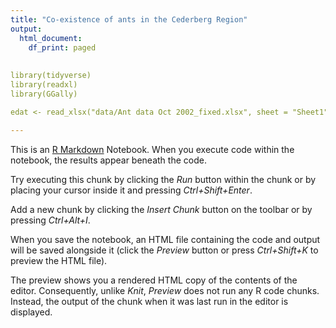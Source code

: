 ```yaml
---
title: "Co-existence of ants in the Cederberg Region"
output:
  html_document:
    df_print: paged
    
 
library(tidyverse)
library(readxl)  
library(GGally)

edat <- read_xlsx("data/Ant data Oct 2002_fixed.xlsx", sheet = "Sheet1")   

---
```


This is an [R Markdown](http://rmarkdown.rstudio.com) Notebook. When you execute code within the notebook, the results appear beneath the code. 

Try executing this chunk by clicking the *Run* button within the chunk or by placing your cursor inside it and pressing *Ctrl+Shift+Enter*. 

Add a new chunk by clicking the *Insert Chunk* button on the toolbar or by pressing *Ctrl+Alt+I*.

When you save the notebook, an HTML file containing the code and output will be saved alongside it (click the *Preview* button or press *Ctrl+Shift+K* to preview the HTML file).

The preview shows you a rendered HTML copy of the contents of the editor. Consequently, unlike *Knit*, *Preview* does not run any R code chunks. Instead, the output of the chunk when it was last run in the editor is displayed.


